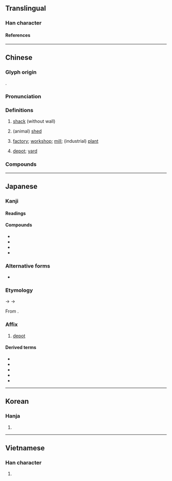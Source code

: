 {{also|厂|厰}}
{{character info}}
==Translingual==

===Han character===
{{Han char|rn=53|rad=广|as=12|sn=15|four=00248|canj=IFBK|ids=⿸广敞}}

====References====
{{Han ref|kx=0350.300|dkj=09490|dj=0662.030|hdz=20901.040|uh=5EE0}}

----

==Chinese==
{{zh-forms|s=厂|t2=厰}}

===Glyph origin===
{{Han etym}}
{{Han compound|广|敞|c1=s|c2=p|ls=psc}}.

===Pronunciation===
{{zh-pron
|m=chǎng
|ma=y
|c=cong2
|mn=xm,qz,lk,sx,tp,yl,kh,km,mg,hc,tc:chhiúⁿ/zz,tn:chhióⁿ/pn:chhiáuⁿ/qz,xm:chhióng/zz:chhiáng
|mn_note=chhiúⁿ/chhióⁿ - vernacular; chhióng/chhiáng - literary
|mn-t=ciang2
|w=2tshan
|mc=y
|oc=y
|cat=n
}}

===Definitions===
{{zh-hanzi}}

# {{zh-o}} [[shack]] (without wall)
# {{zh-o}} (animal) [[shed]]
# [[factory]]; [[workshop]]; [[mill]]; (industrial) [[plant]]
#: {{zh-x|工廠|factory}}
# [[depot]]; [[yard]]
#: {{zh-x|廠子{zi}|depot, yard}}

===Compounds===
{{zh-der|廠點掛鉤|廠方|廠房|廠規|廠家|廠礦|廠商|廠長|保稅工廠|保養廠|兵工廠|出廠|印刷廠|地下工廠|工廠|工廠工業|工廠布置|工廠法|工廠衛生|廠址|廠子|廠容|廠棚|廠牌|廠禮拜|廠衛|廠衣|成衣廠|整廠輸出|暖廠|木廠|東廠|核能電廠|核電廠|水廠|活廠經營|煉油廠|煉鋼廠|熱電廠|琉璃廠|發電廠|粥廠|糖廠|紗廠|紡織廠|經廠本|總廠|船廠|藥廠|西廠|設廠|賭錢廠|車廠|車廠子|造幣廠|造船廠|進廠|酒廠|鐵工廠|電宰廠|馬廠|紙廠河|新廠|楊家廠|甘家廠|大木廠}}

----

==Japanese==

===Kanji===
{{ja-kanji|grade=|rs=广12}}

====Readings====
{{ja-readings
|goon=しょう<しやう
|kanon=しょう<しやう
}}

====Compounds====
{{der-top|Compounds}}
* {{ja-r|廠%営|しょう%えい}}
* {{ja-r|廠舎|しょうしゃ}}
* {{ja-r|工廠|こうしょう}}
* {{ja-r|船廠|せんしょう}}
{{der-bottom}}

===Alternative forms===
{{ja-kanjitab|しょう|yomi=o}}
* {{ja-l|厰}}

===Etymology===
{{IPAchar|/sjau/}} → {{IPAchar|/ɕɔː/}} → {{IPAchar|/ɕoː/}}

From {{der|ja|ltc|sort=しよう|-}} {{ltc-l|廠}}.

===Affix===
{{ja-pos|affix|しょう|hhira=しやう}}

# [[depot]] {{rfv-sense|ja}}

====Derived terms====
{{der-top}}
* {{ja-r|造船廠|ぞうせんしょう}}
* {{ja-r|造%兵%廠|ぞう%へい%しょう}}
* {{ja-r|被%服%廠|ひ%ふく%しょう}}
* {{ja-r|兵%器廠|へい%きしょう}}
* {{ja-r|陸%軍 糧%秣%廠|りく%ぐん りょう%まつ%しょう}}
{{der-bottom}}

----

==Korean==

===Hanja===
{{ko-hanja|창}}

# {{rfdef|ko|sort=广12}}

----

==Vietnamese==

===Han character===
{{vi-readings|rs=广12|reading=xưởng}}

# {{rfdef|vi|sort=广12}}